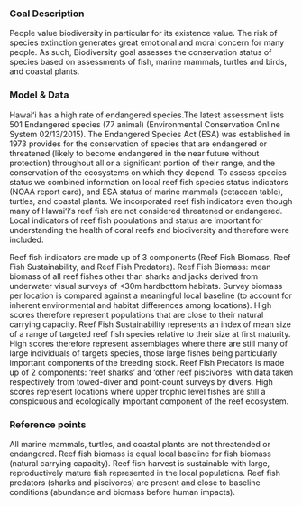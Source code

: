 ### Goal Description

People value biodiversity in particular for its existence value. The risk of species extinction generates great emotional and moral concern for many people. As such, Biodiversity goal assesses the conservation status of species based on assessments of fish, marine mammals, turtles and birds, and coastal plants. 


### Model & Data 

Hawaiʻi has a high rate of endangered species.The latest assessment lists 501 Endangered species (77 animal) (Environmental Conservation Online System 02/13/2015). The Endangered Species Act (ESA) was established in 1973 provides for the conservation of species that are endangered or threatened (likely to become endangered in the near future without protection) throughout all or a significant portion of their range, and the conservation of the ecosystems on which they depend. To assess species status we combined information on local reef fish species status indicators (NOAA report card), and ESA status of marine mammals (cetacean table), turtles, and coastal plants. We incorporated reef fish indicators even though many of Hawaiʻiʻs reef fish are not considered threatened or endangered. Local indicators of reef fish populations and status are important for understanding the health of coral reefs and biodiversity and therefore were included.

Reef fish indicators are made up of 3 components (Reef Fish Biomass, Reef Fish Sustainability, and Reef Fish Predators). Reef Fish Biomass: mean biomass of all reef fishes other than sharks and jacks derived from underwater visual surveys of <30m hardbottom habitats. Survey biomass per location is compared against a meaningful local baseline (to account for inherent environmental and habitat differences among locations). High scores therefore represent populations that are close to their natural carrying capacity. Reef Fish Sustainability represents an index of mean size of a range of targeted reef fish species relative to their size at first maturity. High scores therefore represent assemblages where there are still many of large individuals of targets species, those large fishes being particularly important components of the breeding stock. Reef Fish Predators is made up of 2 components: ‘reef sharks’ and ‘other reef piscivores’ with data taken respectively from towed-diver and point-count surveys by divers. High scores represent locations where upper trophic level fishes are still a conspicuous and ecologically important component of the reef ecosystem.


### Reference points 

All marine mammals, turtles, and coastal plants are not threatended or endangered.
Reef fish biomass is equal local baseline for fish biomass (natural carrying capacity).
Reef fish harvest is sustainable with large, reproductively mature fish represented in the local populations.
Reef fish predators (sharks and piscivores) are present and close to baseline conditions (abundance and biomass before human impacts).

